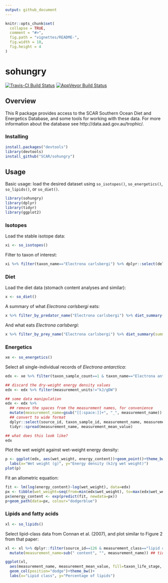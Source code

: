 ```yaml
---
output: github_document
---
```


<!-- README.md is generated from README.Rmd. Please edit that file -->

```r
knitr::opts_chunk$set(
  collapse = TRUE,
  comment = "#>",
  fig.path = "vignettes/README-",
  fig.width = 10,
  fig.height = 4
)
```

# sohungry

[![Travis-CI Build Status](https://travis-ci.org/SCAR/sohungry.svg?branch=master)](https://travis-ci.org/SCAR/sohungry)
[![AppVeyor Build Status](https://ci.appveyor.com/api/projects/status/github/SCAR/sohungry?branch=master&svg=true)](https://ci.appveyor.com/project/SCAR/sohungry)

## Overview

This R package provides access to the SCAR Southern Ocean Diet and Energetics Database, and some tools for working with these data. For more information about the database see http://data.aad.gov.au/trophic/.


### Installing

```r
install.packages("devtools")
library(devtools)
install_github("SCAR/sohungry")
```

## Usage

Basic usage: load the desired dataset using `so_isotopes()`, `so_energetics()`, `so_lipids()`, or `so_diet()`.

```r
library(sohungry)
library(dplyr)
library(tidyr)
library(ggplot2)
```

### Isotopes

Load the stable isotope data:
```r
xi <- so_isotopes()
```

Filter to taxon of interest:
```r
xi %>% filter(taxon_name=="Electrona carlsbergi") %>% dplyr::select(delta_13c_mean,delta_15n_mean)
```

### Diet

Load the diet data (stomach content analyses and similar):
```r
x <- so_diet()
```

A summary of what *Electrona carlsbergi* eats:
```r
x %>% filter_by_predator_name("Electrona carlsbergi") %>% diet_summary(summary_type="prey")
```

And what eats *Electrona carlsbergi*:
```r
x %>% filter_by_prey_name("Electrona carlsbergi") %>% diet_summary(summary_type="predators")
```

### Energetics

```r
xe <- so_energetics()
```

Select all single-individual records of *Electrona antarctica*:

```r
edx <- xe %>% filter(taxon_sample_count==1 & taxon_name=="Electrona antarctica")

## discard the dry-weight energy density values
edx <- edx %>% filter(measurement_units!="kJ/gDW")

## some data manipulation
edx <- edx %>%
  ## remove the spaces from the measurement names, for convenience
  mutate(measurement_name=gsub("[[:space:]]+", "_", measurement_name)) %>%
  ## convert to wide format
  dplyr::select(source_id, taxon_sample_id, measurement_name, measurement_mean_value) %>%
  tidyr::spread(measurement_name, measurement_mean_value)

## what does this look like?
edx
```

Plot the wet weight against wet-weight energy density:

```r
p <- ggplot(edx, aes(wet_weight, energy_content))+geom_point()+theme_bw()+
  labs(x="Wet weight (g)", y="Energy density (kJ/g wet weight)")
plot(p)
```

Fit an allometric equation:

```r
fit <- lm(log(energy_content)~log(wet_weight), data=edx)
px <- tibble(wet_weight=seq(from=min(edx$wet_weight), to=max(edx$wet_weight), length.out=51))
px$energy_content <- exp(predict(fit, newdata=px))
p+geom_path(data=px, colour="dodgerblue")
```


### Lipids and fatty acids

```r
xl <- so_lipids()
```

Select lipid-class data from Connan et al. (2007), and plot similar to Figure 2 from that paper:

```r
xl <- xl %>% dplyr::filter(source_id==126 & measurement_class=="lipid class") %>%
  mutate(measurement_name=sub(" content", "", measurement_name)) ## tidy the names a little

ggplot(xl,
  aes(measurement_name, measurement_mean_value, fill=taxon_life_stage, group=taxon_life_stage))+
  geom_col(position="dodge")+theme_bw()+
  labs(x="Lipid class", y="Percentage of lipids")
```
